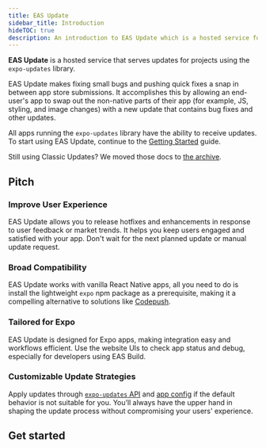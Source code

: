 ```yaml
---
title: EAS Update
sidebar_title: Introduction
hideTOC: true
description: An introduction to EAS Update which is a hosted service for projects using the expo-updates library.
---
```



**EAS Update** is a hosted service that serves updates for projects using the `expo-updates` library.

EAS Update makes fixing small bugs and pushing quick fixes a snap in between app store submissions. It accomplishes this by allowing an end-user's app to swap out the non-native parts of their app (for example, JS, styling, and image changes) with a new update that contains bug fixes and other updates.

All apps running the `expo-updates` library have the ability to receive updates. To start using EAS Update, continue to the [Getting Started](/eas-update/getting-started.mdx) guide.

Still using Classic Updates? We moved those docs to [the archive](/archive/classic-updates/introduction).

## Pitch

### Improve User Experience

EAS Update allows you to release hotfixes and enhancements in response to user feedback or market trends. It helps you keep users engaged and satisfied with your app. Don't wait for the next planned update or manual update request.

### Broad Compatibility

EAS Update works with vanilla React Native apps, all you need to do is install the lightweight `expo` npm package as a prerequisite, making it a compelling alternative to solutions like [Codepush](/eas-update/codepush).

### Tailored for Expo

EAS Update is designed for Expo apps, making integration easy and workflows efficient. Use the website UIs to check app status and debug, especially for developers using EAS Build.

### Customizable Update Strategies

Apply updates through [`expo-updates` API](/versions/latest/sdk/updates) and [app config](/versions/latest/config/app/#updates) if the default behavior is not suitable for you. You’ll always have the upper hand in shaping the update process without compromising your users' experience.

## Get started

<BoxLink
  title="Creating your first update"
  description="Get started with EAS Update and use it in your project."
  href="/eas-update/getting-started"
/>

<BoxLink
  title="Use GitHub Actions"
  description="Publish an update and preview with a QR code after a commit."
  href="/eas-update/github-actions"
/>

<BoxLink
  title="Develop faster"
  description="View your teammate's changes with EAS Update."
  href="/eas-update/develop-faster"
/>
